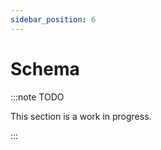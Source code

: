 ```yaml
---
sidebar_position: 6
---
```


# Schema

:::note TODO

This section is a work in progress.

:::

<!--
## Expression Language

## Available global variables

## Available functions
-->
